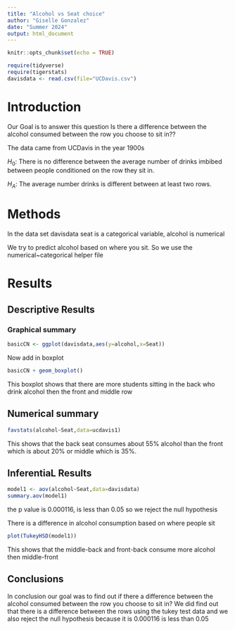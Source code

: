 ```yaml
---
title: "Alcohol vs Seat choice"
author: "Giselle Gonzalez"
date: "Summer 2024"
output: html_document
---
```


```r
knitr::opts_chunk$set(echo = TRUE)
```

```r
require(tidyverse)
require(tigerstats)
davisdata <- read.csv(file="UCDavis.csv")
```

# Introduction
 Our Goal is to answer this question Is there a difference between the alcohol consumed between the row you choose to sit in??

The data came from UCDavis in the year 1900s

$H_0$: There is no difference between the average number of drinks imbibed between people conditioned on the row they sit in.

$H_A$: The average number drinks is different between at least two rows.   

# Methods 
In the data set davisdata seat is a categorical variable, alcohol is numerical

We try to predict alcohol based on where you sit. So we use the numerical~categorical helper file

# Results

## Descriptive Results 

### Graphical summary 
```r
basicCN <- ggplot(davisdata,aes(y=alcohol,x=Seat))
```
 Now add in boxplot

```r
basicCN + geom_boxplot()
```

 This boxplot shows that there are more students sitting in the back who drink alcohol then the front and middle row  
 
## Numerical summary

```r
favstats(alcohol~Seat,data=ucdavis1)
```
This shows that the back seat consumes about 55% alcohol than the front which is about 20% or middle which is 35%. 


## InferentiaL Results
```r
model1 <- aov(alcohol~Seat,data=davisdata)
summary.aov(model1)
```

the p value is 0.000116, is less than 0.05 so we reject the null hypothesis    

There is a difference in alcohol consumption based on where people sit  


```r
plot(TukeyHSD(model1))
```

This shows that the middle-back and front-back consume more alcohol then middle-front

## Conclusions
In conclusion our goal was to find out if there a difference between the alcohol consumed between the row you choose to sit in? We did find out that there is a difference between the rows using the tukey test data and we also reject the null hypothesis because it is 0.000116 is less than 0.05

